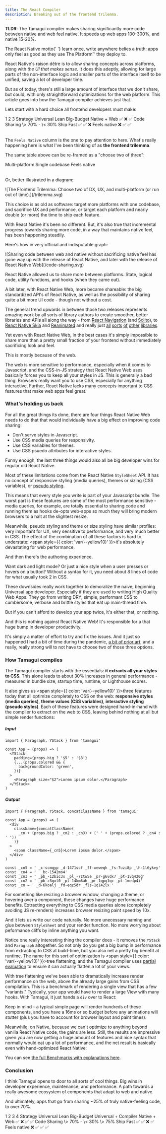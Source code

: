 ```yaml
---
title: The React Compiler
description: Breaking out of the frontend trilemma.
---
```


<TLDR>

**TLDR**: The Tamagui compiler makes sharing significantly more code between native and web feel native. It speeds up web apps 100-300%, and native 15-20%.

</TLDR>

<IntroParagraph>
  The React Native motto{' '}
  <span style={{ color: 'var(--yellow10)' }}>learn once, write anywhere</span> belies a truth: apps
  only feel as good as they use The Platform™ they deploy to.
</IntroParagraph>

React Native's raison dêtre is to allow sharing concepts across platforms, along with _the UI that makes sense_. It does this adeptly, allowing for large parts of the non-interface logic and smaller parts of the interface itself to be unified, saving a lot of developer time.

But as of today, there's still a large amount of interface that we don't share, but could, with only straightforward optimizations for the web platform. This article goes into how the Tamagui compiler achieves just that.

Lets start with a hard choice all frontend developers must make:

<Table heading="Choose one">
  <TableCol>
    <TableCell head></TableCell>
    <TableCell>1</TableCell>
    <TableCell>2</TableCell>
    <TableCell>3</TableCell>
  </TableCol>
  <TableCol>
    <TableCell head>Strategy</TableCell>
    <TableCell>Universal</TableCell>
    <TableCell>Lean</TableCell>
    <TableCell>Big-Budget</TableCell>
  </TableCol>
  <TableCol>
    <TableCell head>Native + Web</TableCell>
    <TableCell>✅</TableCell>
    <TableCell>❌</TableCell>
    <TableCell>✅</TableCell>
  </TableCol>
  <TableCol>
    <TableCell head>Code Sharing</TableCell>
    <TableCell>\> 70%</TableCell>
    <TableCell>-</TableCell>
    <TableCell>\< 30%</TableCell>
  </TableCol>
  <TableCol>
    <TableCell head>Ship Fast</TableCell>
    <TableCell>✅</TableCell>
    <TableCell>✅</TableCell>
    <TableCell>❌</TableCell>
  </TableCol>
  <TableCol>
    <TableCell head>Feels native</TableCell>
    <TableCell>❌</TableCell>
    <TableCell>✅</TableCell>
    <TableCell>✅</TableCell>
  </TableCol>
</Table>

The `Feels Native` column is the one to pay attention to here. What's really happening here is what I've been thinking of as **the frontend trilemma**.

The same table above can be re-framed as a "choose two of three":

<Table heading="Choose two">
  <TableCol>
    <TableCell>Multi-platform</TableCell>
  </TableCol>
  <TableCol>
    <TableCell>Single codebase</TableCell>
  </TableCol>
  <TableCol>
    <TableCell>Feels native</TableCell>
  </TableCol>
</Table>

Or, better illustrated in a diagram:

<YStack maw={650} als="center">
  ![The Frontend Trilemma: Choose two of DX, UX, and multi-platform (or run out of
  time).](/trilemma.svg)
</YStack>

This choice is as old as software: target more platforms with one codebase, and sacrifice UX and performance, or target each platform and nearly double (or more) the time to ship each feature.

With React Native it's been no different. But, it's also true that incremental progress towards sharing more code, in a way that maintains native feel, has been happening steadily.

Here's how in very official and indisputable graph:

<YStack maw={650} als="center">
  ![Sharing code between web and native without sacrificing native feel has gone way up with the
  release of React Native, and later with the release of React Native Web](/code-sharing.svg)
</YStack>

React Native allowed us to share more between platforms. State, logical code, utility functions, and hooks (when they came out).

A bit later, with React Native Web, more became shareable: the big standardized API's of React Native, as well as the possibility of sharing quite a bit more UI code - though not without a cost.

The general trend upwards in between those two releases represents amazing work by all sorts of library authors to create smoother, better libraries and APIs all along the way - from [React Navigation](https://reactnavigation.org/) (and [Solito](https://solito.dev/)), to [React Native Skia](https://github.com/Shopify/react-native-skia) and [Reanimated](https://docs.swmansion.com/react-native-reanimated/) and really just [all](https://github.com/react-native-svg/react-native-svg) [sorts](https://github.com/expo/match-media) [of](https://gorhom.github.io/react-native-bottom-sheet) [other](https://github.com/rnmapbox/maps) [libraries](https://www.google.com/search?q=expo+linear+gradient&oq=expo+linear+gradient&aqs=chrome..69i57j69i59j69i60.3994j0j1&sourceid=chrome&ie=UTF-8).

Yet even with React Native Web, in the best cases it's simply impossible to share more than a pretty small fraction of your frontend without immediately sacrificing look and feel.

This is mostly because of the web.

The web is more sensitive to performance, especially when it comes to Javascript, and the CSS-in-JS strategy that React Native Web uses basically forces you to keep all your styles in JS. This is generally a bad thing. Browsers really want you to use CSS, especially for anything interactive. Further, React Native lacks many concepts important to CSS features that make web apps feel great.

### What's holding us back

For all the great things its done, there are four things React Native Web needs to do that that would individually have a big effect on improving code sharing:

- Don't serve styles in Javascript.
- Use CSS media queries for responsivity.
- Use CSS variables for themes.
- Use CSS psuedo attributes for interactive styles.

Funny enough, the last three things would also all be big developer wins for regular old React Native.

Most of these limitations come from the React Native `StyleSheet` API. It has no concept of responsive styling (media queries), themes or sizing (CSS variables), or [pseudo styling](https://developer.mozilla.org/en-US/docs/Web/CSS/Pseudo-classes).

This means that every style you write is part of your Javascript bundle. The worst part is these features are some of the most performance sensitive - media queries, for example, are totally essential to sharing code and running them as hooks de-opts web-apps so much they will bring modern browsers to a halt at the slightest resize.

Meanwhile, pseudo styling and theme or size styling have similar profiles: very important for UX, very sensitive to performance, and very much better in CSS. The effect of the combination of all these factors is hard to understate: <span style={{ color: 'var(--yellow10)' }}>it's absolutely devastating for web performance</span>.

And then there's the authoring experience.

Want dark and light mode? Or just a nice style when a user presses or hovers on a button? Without a syntax for it, you need about 8 lines of code for what usually took 2 in CSS.

These downsides really work together to demoralize the naive, beginning Universal app developer. Especially if they are used to writing High Quality Web Apps. They go from writing DRY, simple, performant CSS to cumbersome, verbose and brittle styles that eat up main-thread time.

But if you can't afford to develop your app twice, it's either that, or nothing.

And this is nothing against React Native Web! It's responsible for a that huge bump in developer productivity.

It's simply a matter of effort to try and fix the issues. And it just so happened I had a bit of time during the pandemic, [a bit of prior art](https://github.com/jsxstyle/jsxstyle), and a really, really strong will to not have to choose two of those three options.

### How Tamagui compiles

The Tamagui compiler starts with the essentials: **it extracts all your styles to CSS**. This alone leads to about 30% increases in general performance - measured in bundle size, startup time, runtime, or Lighthouse scores.

It also gives us <span style={{ color: 'var(--yellow10)' }}>three features today that all optimize completely to CSS on the web</span>: **responsive styles (media queries)**, **theme values (CSS variables)**, **interactive styling (pseudo styles)**. Each of these features were designed hand-in-hand with the compiler to extract on the web to CSS, leaving behind nothing at all but simple render functions:

##### Input

```tsx
import { Paragraph, YStack } from 'tamagui'

const App = (props) => (
  <YStack
    padding={props.big ? '$5' : '$3'}
    {...(props.colored && {
      backgroundColor: 'green',
    })}
  >
    <Paragraph size="$2">Lorem ipsum dolor.</Paragraph>
  </YStack>
)
```

##### Output

```tsx
import { Paragraph, YStack, concatClassName } from 'tamagui'

const App = (props) => (
  <div
    className={concatClassName(
      _cn + (props.big ? _cn2 : _cn3) + (' ' + (props.colored ? _cn4 : ' '))
    )}
  >
    <span className={_cn5}>Lorem ipsum dolor.</span>
  </div>
)

const _cn5 = ' _c-scmqyp _d-1471scf _ff-xeweqh _fs-7uzi8p _lh-1l6ykvy'
const _cn4 = '  _bc-1542mo4'
const _cn3 = ' _pb_-12bic3x _pl_-7ztw5e _pr-g6vdx7 _pt-1vq430g'
const _cn2 = ' _pb-z3qxl0 _pl-14km6ah _pr-1qpq1qc _pt-1medp4i'
const _cn = ' _d-6koalj _fd-eqz5dr _fls-1q142lx '
```

For something like resizing a browser window, changing a theme, or hovering over a component, these changes have huge performance benefits. Extracting everything to CSS media queries alone (completely avoiding JS re-renders) increases browser resizing paint speed by 10x.

And it lets us write our code naturally. No more unecessary naming and glue between `StyleSheet` and your render function. No more worrying about peformance cliffs by inline anything you want.

Notice one really interesting thing the compiler does - it removes the `YStack` and `Paragraph` altogether. So not only do you get a big bump in performance from extracting to CSS at build-time, but you also net a pretty big benefit at runtime. The name for this sort of optimization is <span style={{ color: 'var(--yellow10)' }}>tree flattening</span>, and the Tamagui compiler uses [partial evaluation](https://en.wikipedia.org/wiki/Partial_evaluation) to ensure it can actually flatten a lot of your views.

With tree flattening we've been able to dramatically increase render performance on the web, above the already large gains from CSS compilation. This is a benchmark of rendering a single view that has a few "variants." Typically, your app would have to render a large View with many hooks. With Tamagui, it just hands a `div` over to React:

<BenchmarkChartWeb />

Keep in mind - a typical simple page will render hundreds of these components, and you have a 16ms or so budget before any animations will stutter (plus you have to account for browser layout and paint times).

Meanwhile, on Native, because we can't optimize to anything beyond vanilla React Native code, the gains are less. Still, the results are impressive given you are now getting a huge amount of features and nice syntax that normally would eat up a lot of performance, and the net result is basically even with hand-optimized React Native:

<BenchmarkChartNative />

You can see [the full Benchmarks with explanations here](/docs/intro/benchmarks).

### Conclusion

I think Tamagui opens to door to all sorts of cool things. Big wins in developer experience, maintenance, and performance. A path towards a really awesome ecosystem of components that adapt to web and native.

And ultimately, apps that go from sharing ~25% of truly native-feeling code, to over 70%.

<Table heading="The new options">
  <TableCol>
    <TableCell head></TableCell>
    <TableCell>1</TableCell>
    <TableCell>2</TableCell>
    <TableCell>3</TableCell>
    <TableCell highlight>4</TableCell>
  </TableCol>
  <TableCol>
    <TableCell head>Strategy</TableCell>
    <TableCell>Universal</TableCell>
    <TableCell>Lean</TableCell>
    <TableCell>Big-Budget</TableCell>
    <TableCell highlight>Universal + Compiler</TableCell>
  </TableCol>
  <TableCol>
    <TableCell head>Native + Web</TableCell>
    <TableCell>✅</TableCell>
    <TableCell>❌</TableCell>
    <TableCell>✅</TableCell>
    <TableCell highlight>✅</TableCell>
  </TableCol>
  <TableCol>
    <TableCell head>Code Sharing</TableCell>
    <TableCell>\> 70%</TableCell>
    <TableCell>-</TableCell>
    <TableCell>\< 30%</TableCell>
    <TableCell highlight>\> 75%</TableCell>
  </TableCol>
  <TableCol>
    <TableCell head>Ship Fast</TableCell>
    <TableCell>✅</TableCell>
    <TableCell>✅</TableCell>
    <TableCell>❌</TableCell>
    <TableCell highlight>✅</TableCell>
  </TableCol>
  <TableCol>
    <TableCell head>Feels native</TableCell>
    <TableCell>❌</TableCell>
    <TableCell>✅</TableCell>
    <TableCell>✅</TableCell>
    <TableCell highlight>✅</TableCell>
  </TableCol>
</Table>
